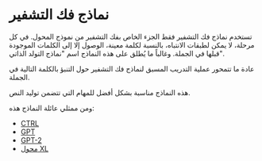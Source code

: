 # نماذج فك التشفير

تستخدم نماذج فك التشفير فقط الجزء الخاص بفك التشفير من نموذج المحول. في كل مرحلة، لا يمكن لطبقات الانتباه، بالنسبة لكلمة معينة، الوصول إلا إلى الكلمات الموجودة قبلها في الجملة. وغالباً ما يُطلق على هذه النماذج اسم "نماذج التولد الذاتي".

عادة ما تتمحور عملية التدريب المسبق لنماذج فك التشفير حول التنبؤ بالكلمة التالية في الجملة.

هذه النماذج مناسبة بشكل أفضل للمهام التي تتضمن توليد النص.

ومن ممثلي عائلة النماذج هذه:

- [CTRL](https://huggingface.co/transformers/model_doc/ctrl)
- [GPT](https://huggingface.co/docs/transformers/model_doc/openai-gpt)
- [GPT-2](https://huggingface.co/transformers/model_doc/gpt2)
- [محول XL](https://huggingface.co/transformers/model_doc/transfo-xl)